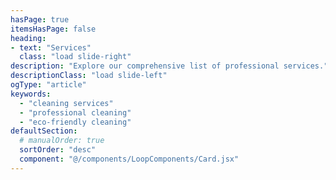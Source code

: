 ```yaml
---
hasPage: true
itemsHasPage: false
heading: 
- text: "Services"
  class: "load slide-right"
description: "Explore our comprehensive list of professional services."
descriptionClass: "load slide-left"
ogType: "article"
keywords:
  - "cleaning services"
  - "professional cleaning"
  - "eco-friendly cleaning"
defaultSection:
  # manualOrder: true
  sortOrder: "desc"
  component: "@/components/LoopComponents/Card.jsx"
---
```


<Section collection="services" query="getAll" />

<Section
  collection="projects"
  query="related"
  heading="Related Projects"
/>

<Section
  collection="testimonials"
  query="related"
  heading="Client Testimonials"
/>

<Section
  collection="clients"
  query="related"
/>